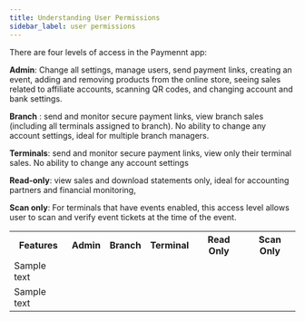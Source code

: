 ```yaml
---
title: Understanding User Permissions
sidebar_label: user permissions
---
```


There are four levels of access in the Paymennt app:

**Admin**: Change all settings, manage users, send payment links, creating an event, adding and removing products from the online store, seeing sales related to affiliate accounts, scanning QR codes, and changing account and bank settings.

**Branch** : send and monitor secure payment links, view branch sales (including all terminals assigned to branch). No ability to change any account settings, ideal for multiple branch managers.

**Terminals**: send and monitor secure payment links, view only their terminal sales. No ability to change any account settings

**Read-only**: view sales and download statements only, ideal for accounting partners and financial monitoring,

**Scan only**: For terminals that have events enabled, this access level allows user to scan and verify event tickets at the time of the event.

<table>
  <tr>
    <th style={{width:'50%', padding:'0.4rem'}}>Features</th>
    <th style={{width:'10%', padding:'0.4rem'}}>Admin</th>
    <th style={{width:'10%', padding:'0.4rem'}}>Branch</th>
    <th style={{width:'10%', padding:'0.4rem'}}>Terminal</th>
    <th style={{width:'10%', padding:'0.4rem'}}>Read Only</th>
    <th style={{width:'10%', padding:'0.4rem'}}>Scan Only</th>
  </tr>
  <tr>
    <td>Sample text</td>
    <td><i class="fa fa-remove"></i></td>
    <td><i class="fa fa-check"></i></td>
    <td><i class="fa fa-check"></i></td>
    <td><i class="fa fa-check"></i></td>
    <td><i class="fa fa-check"></i></td>
  </tr>
  <tr>
    <td>Sample text</td>
    <td><i class="fa fa-remove"></i></td>
    <td><i class="fa fa-check"></i></td>
    <td><i class="fa fa-check"></i></td>
    <td><i class="fa fa-check"></i></td>
    <td><i class="fa fa-check"></i></td>
  </tr>
</table>
